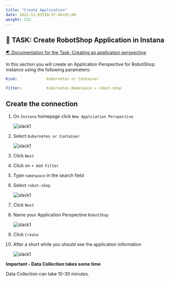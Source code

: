 ```yaml
---
title: "Create Application"
date: 2022-11-03T10:57:46+01:00
weight: 152
---
```







## 🚀 TASK: Create RobotShop Application in Instana

<a href="https://www.ibm.com/docs/en/instana-observability/current?topic=applications-application-perspectives#creating-an-application-perspective" target="_blank" >🌏 Documentation for the Task: Creating an application perspective</a>


In this section you will create an Application Perspective for RobotShop instance using the following parameters:

```yaml
Kind:             Kubernetes or Container

Filter:           Kubernetes.Namespace = robot-shop

```








<Accordion>
<AccordionItem title="💡 Need Help?">



## Create the connection

1. On `Instana` homepage click `New Applciation Perspective`

    ![slack1](/images/instana/instana_app_01.png)

1. Select `Kubernetes or Container`

    ![slack1](/images/instana/instana_app_02.png)

1. Click `Next`

1. Click on `+ Add Filter`

1. Type `namespace` in the search field

1. Select `robot-shop` 

    ![slack1](/images/instana/instana_app_03.png)

1. Click `Next`

1. Name your Application Perspective `RobotShop`

    ![slack1](/images/instana/instana_app_04.png)

1. Click `Create`

1. After a short while you should see the application information

    ![slack1](/images/instana/instana_app_05.png)



</AccordionItem>
</Accordion>



<InlineNotification kind="error"> 

**Important - Data Collection takes some time**

Data Collection can take 10-30 minutes.

</InlineNotification>


